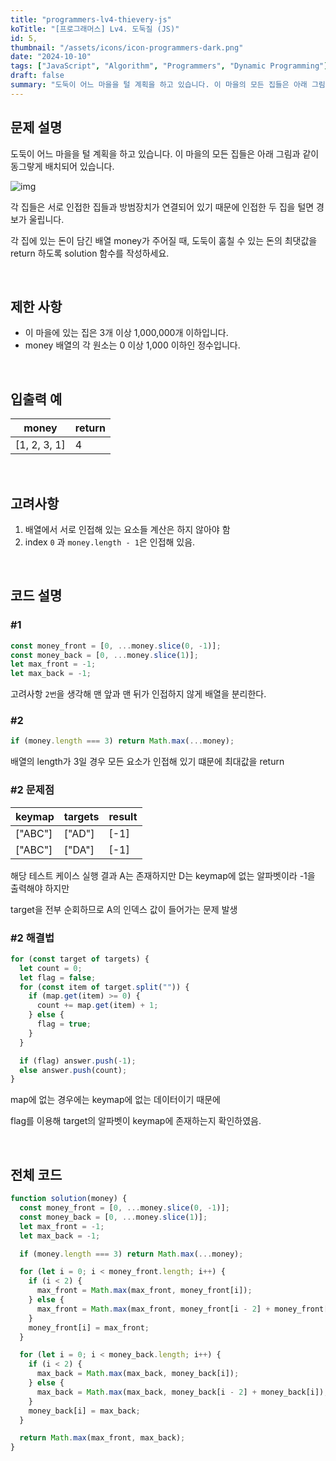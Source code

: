 ```yaml
---
title: "programmers-lv4-thievery-js"
koTitle: "[프로그래머스] Lv4. 도둑질 (JS)"
id: 5,
thumbnail: "/assets/icons/icon-programmers-dark.png"
date: "2024-10-10"
tags: ["JavaScript", "Algorithm", "Programmers", "Dynamic Programming"]
draft: false
summary: "도둑이 어느 마을을 털 계획을 하고 있습니다. 이 마을의 모든 집들은 아래 그림과 같이 동그랗게 배치되어 있습니다."
---
```


###

## 문제 설명

도둑이 어느 마을을 털 계획을 하고 있습니다. 이 마을의 모든 집들은 아래 그림과 같이 동그랗게 배치되어 있습니다.

![img](https://grepp-programmers.s3.amazonaws.com/files/ybm/e7dd4f51c3/a228c73d-1cbe-4d59-bb5d-833fd18d3382.png)

각 집들은 서로 인접한 집들과 방범장치가 연결되어 있기 때문에 인접한 두 집을 털면 경보가 울립니다.

각 집에 있는 돈이 담긴 배열 money가 주어질 때, 도둑이 훔칠 수 있는 돈의 최댓값을 return 하도록 solution 함수를 작성하세요.

<br />

## 제한 사항

- 이 마을에 있는 집은 3개 이상 1,000,000개 이하입니다.
- money 배열의 각 원소는 0 이상 1,000 이하인 정수입니다.

<br />

## 입출력 예

<table>
  <thead>
    <tr>
      <th>money</th>
      <th>return</th>
    </tr>
  </thead>
  <tbody>
    <tr>
      <td>[1, 2, 3, 1]</td>
      <td>4</td>
    </tr>
  </tbody>
</table>

<br />

## 고려사항

1. 배열에서 서로 인접해 있는 요소들 계산은 하지 않아야 함
2. index `0` 과 `money.length - 1`은 인접해 있음.

<br />

## 코드 설명

### #1

```jsx
const money_front = [0, ...money.slice(0, -1)];
const money_back = [0, ...money.slice(1)];
let max_front = -1;
let max_back = -1;
```

고려사항 `2번`을 생각해 맨 앞과 맨 뒤가 인접하지 않게 배열을 분리한다.

### #2

```jsx
if (money.length === 3) return Math.max(...money);
```

배열의 length가 3일 경우 모든 요소가 인접해 있기 떄문에 최대값을 return

### #2 문제점

<table>
  <thead>
    <tr>
      <th>keymap</th>
      <th>targets</th>
      <th>result</th>
    </tr>
  </thead>
  <tbody>
    <tr>
      <td>["ABC"]</td>
      <td>["AD"]</td>
      <td>[-1]</td>
    </tr>
    <tr>
      <td>["ABC"]</td>
      <td>["DA"]</td>
      <td>[-1]</td>
    </tr>
  </tbody>
</table>

해당 테스트 케이스 실행 결과 A는 존재하지만 D는 keymap에 없는 알파벳이라 -1을 출력해야 하지만

target을 전부 순회하므로 A의 인덱스 값이 들어가는 문제 발생

### #2 해결법

```jsx
for (const target of targets) {
  let count = 0;
  let flag = false;
  for (const item of target.split("")) {
    if (map.get(item) >= 0) {
      count += map.get(item) + 1;
    } else {
      flag = true;
    }
  }

  if (flag) answer.push(-1);
  else answer.push(count);
}
```

map에 없는 경우에는 keymap에 없는 데이터이기 때문에

flag를 이용해 target의 알파벳이 keymap에 존재하는지 확인하였음.

<br />

## 전체 코드

```jsx
function solution(money) {
  const money_front = [0, ...money.slice(0, -1)];
  const money_back = [0, ...money.slice(1)];
  let max_front = -1;
  let max_back = -1;

  if (money.length === 3) return Math.max(...money);

  for (let i = 0; i < money_front.length; i++) {
    if (i < 2) {
      max_front = Math.max(max_front, money_front[i]);
    } else {
      max_front = Math.max(max_front, money_front[i - 2] + money_front[i]);
    }
    money_front[i] = max_front;
  }

  for (let i = 0; i < money_back.length; i++) {
    if (i < 2) {
      max_back = Math.max(max_back, money_back[i]);
    } else {
      max_back = Math.max(max_back, money_back[i - 2] + money_back[i]);
    }
    money_back[i] = max_back;
  }

  return Math.max(max_front, max_back);
}
```

